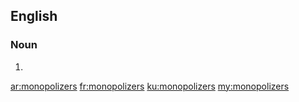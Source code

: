 ==English==

===Noun===
{{head|en|plural}}

# {{plural of|monopolizer|lang=en|nocat=1}}

[[ar:monopolizers]]
[[fr:monopolizers]]
[[ku:monopolizers]]
[[my:monopolizers]]
